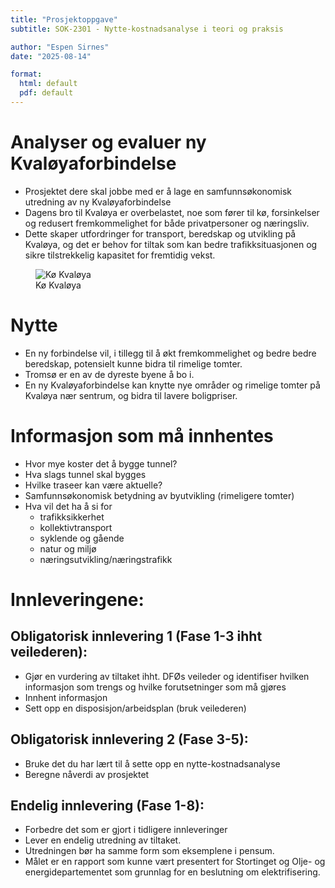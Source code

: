 ```yaml
---
title: "Prosjektoppgave"
subtitle: SOK-2301 - Nytte-kostnadsanalyse i teori og praksis

author: "Espen Sirnes"
date: "2025-08-14"

format:
  html: default
  pdf: default
---
```

# Analyser og evaluer ny Kvaløyaforbindelse
* Prosjektet dere skal jobbe med er å lage en samfunnsøkonomisk utredning av ny Kvaløyaforbindelse
* Dagens bro til Kvaløya er overbelastet, noe som fører til kø, forsinkelser og redusert fremkommelighet for både privatpersoner og næringsliv. 
* Dette skaper utfordringer for transport, beredskap og utvikling på Kvaløya, og det er behov for tiltak som kan bedre trafikksituasjonen og sikre tilstrekkelig kapasitet for fremtidig vekst.

![Kø Kvaløya](/img/que_kvaloya.jpg)

# Nytte
* En ny forbindelse vil, i tillegg til å økt fremkommelighet og bedre bedre beredskap, potensielt kunne bidra til rimelige tomter. 
* Tromsø er en av de dyreste byene å bo i. 
* En ny Kvaløyaforbindelse kan knytte nye områder og rimelige tomter på Kvaløya nær sentrum, og bidra til lavere boligpriser.


# Informasjon som må innhentes
* Hvor mye koster det å bygge tunnel?
* Hva slags tunnel skal bygges
* Hvilke traseer kan være aktuelle?
* Samfunnsøkonomisk betydning av byutvikling (rimeligere tomter)
* Hva vil det ha å si for 
   * trafikksikkerhet
   * kollektivtransport
   * syklende og gående
   * natur og miljø
   * næringsutvikling/næringstrafikk


# Innleveringene:

## Obligatorisk innlevering 1 (Fase 1-3 ihht veilederen):

* Gjør en vurdering av tiltaket ihht. DFØs veileder og identifiser hvilken informasjon som trengs og hvilke forutsetninger som må gjøres
* Innhent informasjon
* Sett opp en disposisjon/arbeidsplan (bruk veilederen)

## Obligatorisk innlevering 2 (Fase 3-5):
* Bruke det du har lært til å sette opp en nytte-kostnadsanalyse
* Beregne nåverdi av prosjektet

## Endelig innlevering (Fase 1-8):
* Forbedre det som er gjort i tidligere innleveringer
* Lever en endelig utredning av tiltaket.
* Utredningen bør ha samme form som eksemplene i pensum.
* Målet er en rapport som kunne vært presentert for Stortinget og Olje- og energidepartementet som grunnlag for en beslutning om elektrifisering.